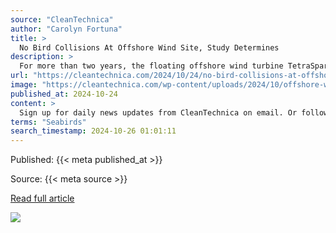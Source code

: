 ```yaml
---
source: "CleanTechnica"
author: "Carolyn Fortuna"
title: >
  No Bird Collisions At Offshore Wind Site, Study Determines
description: >
  For more than two years, the floating offshore wind turbine TetraSpar at METCentre off the coast of Norway has been monitored by a bird camera. No bird collisions have been recorded. The Norwegian company Spoor that is responsible for the bird monitoring. Sin…
url: "https://cleantechnica.com/2024/10/24/no-bird-collisions-at-offshore-wind-site-study-determines/"
image: "https://cleantechnica.com/wp-content/uploads/2024/10/offshore-wind-turbine.jpg"
published_at: 2024-10-24
content: >
  Sign up for daily news updates from CleanTechnica on email. Or follow us on Google News!  For more than two years, the floating offshore wind turbine TetraSpar at METCentre off the coast of Norway ha… [+7684 chars]
terms: "Seabirds"
search_timestamp: 2024-10-26 01:01:11
---
```



Published: {{< meta published_at >}}


Source: {{< meta source >}}


[Read full article]({{< meta url >}}){target='_blank'}



![](`r rmarkdown::metadata$image[1]`)
